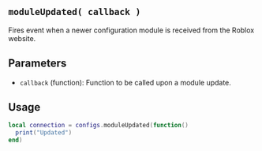 ## `moduleUpdated( callback )`

Fires event when a newer configuration module is received from the Roblox website.

## Parameters

- `callback` (function): Function to be called upon a module update.


## Usage
```lua filename="moduleUpdated"
local connection = configs.moduleUpdated(function()
  print("Updated")
end)
```


